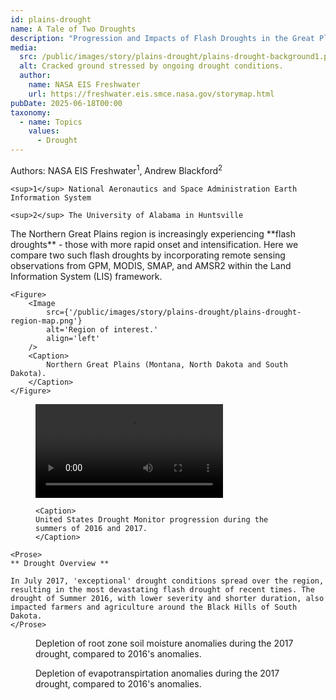 ```yaml
---
id: plains-drought
name: A Tale of Two Droughts
description: "Progression and Impacts of Flash Droughts in the Great Plains as captured by NASA Models and Earth Observations"
media:
  src: /public/images/story/plains-drought/plains-drought-background1.png
  alt: Cracked ground stressed by ongoing drought conditions.
  author:
    name: NASA EIS Freshwater
    url: https://freshwater.eis.smce.nasa.gov/storymap.html
pubDate: 2025-06-18T00:00
taxonomy:
  - name: Topics
    values:
      - Drought
---
```


<Block>
  <Prose>
    Authors: NASA EIS Freshwater<sup>1</sup>, Andrew Blackford<sup>2</sup>

    <sup>1</sup> National Aeronautics and Space Administration Earth Information System

    <sup>2</sup> The University of Alabama in Huntsville
  </Prose>
</Block>

<Block>
    <Prose>
    The Northern Great Plains region is increasingly experiencing **flash droughts** - those with more rapid onset and intensification. Here we compare two such flash droughts by incorporating remote sensing observations from GPM, MODIS, SMAP, and AMSR2 within the Land Information System (LIS) framework.
    </Prose>

    <Figure>
        <Image
            src={'/public/images/story/plains-drought/plains-drought-region-map.png'}
            alt='Region of interest.'
            align='left'
        />
        <Caption>
            Northern Great Plains (Montana, North Dakota and South Dakota).
        </Caption>
    </Figure>
</Block>

<Block>
  <Figure>
     <video style={{ width: '100%', aspectRatio: "16/9" }} controls>
      <source
        src={'/public/images/story/plains-drought/plains-drought-USDM.mp4'}
      />
      Your browser does not support the video tag.
    </video>

    <Caption>
    United States Drought Monitor progression during the summers of 2016 and 2017.
    </Caption>
  </Figure>

    <Prose>
    ** Drought Overview **

    In July 2017, 'exceptional' drought conditions spread over the region, resulting in the most devastating flash drought of recent times. The drought of Summer 2016, with lower severity and shorter duration, also impacted farmers and agriculture around the Black Hills of South Dakota.
    </Prose>
</Block>

<Block>
  <Figure>
    <Chart
      dataPath="/public/charts/story/plains-drought-root-zone-soil-moisture.csv"
      dateFormat="%m/%d"
      xTickFormat="%b %d"            
      idKey='Year' 
      xKey='DateTime' 
      yKey='RZSM' 
      yAxisLabel='Root Zone Soil Moisture (Standardized Anomalies)'
      highlightStart = '05/01'
      highlightEnd = '06/15'
      highlightLabel = 'Drought'
    />
    <Caption 
      attrAuthor='NASA' 
      attrUrl='https://nasa.gov/'
    >
    Depletion of root zone soil moisture anomalies during the 2017 drought, compared to 2016's anomalies. 
    </Caption> 
  </Figure>
</Block>

<Block>
  <Figure>
    <Chart
      dataPath="/public/charts/story/plains-drought-evapotranspiration.csv"
      dateFormat="%m/%d"
      xTickFormat="%b %d"            
      idKey='Year' 
      xKey='DateTime' 
      yKey='ET' 
      yAxisLabel='Evapotranspiration (Standardized Anomalies)'
      highlightStart = '05/01'
      highlightEnd = '06/15'
      highlightLabel = 'Drought'
    />
    <Caption 
      attrAuthor='NASA' 
      attrUrl='https://nasa.gov/'
    >
    Depletion of evapotranspirtation anomalies during the 2017 drought, compared to 2016's anomalies. 
    </Caption> 
  </Figure>
</Block>